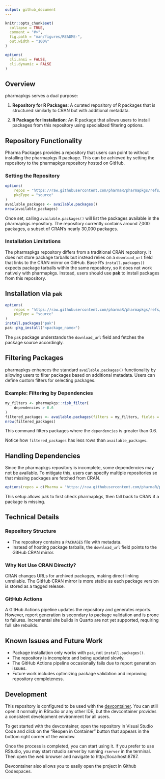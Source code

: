 ```yaml
---
output: github_document
---
```


<!-- README.md is generated from README.Rmd. Please edit that file -->

```r
knitr::opts_chunk$set(
  collapse = TRUE,
  comment = "#>",
  fig.path = "man/figures/README-",
  out.width = "100%"
)

options(
  cli.ansi = FALSE,
  cli.dynamic = FALSE
)
```

## Overview
pharmapkgs serves a dual purpose:

1. **Repository for R Packages**: A curated repository of R packages that is structured similarly to CRAN but with additional metadata.

2. **R Package for Installation**: An R package that allows users to install packages from this repository using specialized filtering options.

## Repository Functionality
Pharma Packages provides a repository that users can point to without installing the pharmapkgs R package. This can be achieved by setting the repository to the pharmapkgs repository hosted on GitHub.

### Setting the Repository
```r
options(
    repos = "https://raw.githubusercontent.com/pharmaR/pharmapkgs/refs/heads/main/inst/repos",
    pkgType = "source"
)
available_packages <- available.packages()
nrow(available_packages)
```

Once set, calling `available.packages()` will list the packages available in the pharmapkgs repository. The repository currently contains around 7,000 packages, a subset of CRAN's nearly 30,000 packages.

### Installation Limitations
The pharmapkgs repository differs from a traditional CRAN repository. It does not store package tarballs but instead relies on a `download_url` field that links to the CRAN mirror on GitHub. Base R's `install.packages()` expects package tarballs within the same repository, so it does not work natively with pharmapkgs. Instead, users should use **pak** to install packages from this repository.

## Installation via `pak`
```r
options(
    repos = "https://raw.githubusercontent.com/pharmaR/pharmapkgs/refs/heads/main/inst/repos",
    pkgType = "source"
)
install.packages("pak")
pak::pkg_install("<package_name>")
```
The `pak` package understands the `download_url` field and fetches the package source accordingly.

## Filtering Packages
pharmapkgs enhances the standard `available.packages()` functionality by allowing users to filter packages based on additional metadata. Users can define custom filters for selecting packages.

### Example: Filtering by Dependencies
```r
my_filters <- pharmapkgs::risk_filter(
    dependencies > 0.6
)
filtered_packages <- available.packages(filters = my_filters, fields = "dependencies")
nrow(filtered_packages)
```
This command filters packages where the `dependencies` is greater than 0.6.

Notice how `filtered_packages` has less rows than `available_packages`.

## Handling Dependencies
Since the pharmapkgs repository is incomplete, some dependencies may not be available. To mitigate this, users can specify multiple repositories so that missing packages are fetched from CRAN.
```r
options(repos = c(Pharma = "https://raw.githubusercontent.com/pharmaR/pharmapkgs/refs/heads/main/inst/repos", CRAN = "https://cran.r-project.org"))
```
This setup allows pak to first check pharmapkgs, then fall back to CRAN if a package is missing.

## Technical Details
### Repository Structure
- The repository contains a `PACKAGES` file with metadata.
- Instead of hosting package tarballs, the `download_url` field points to the GitHub CRAN mirror.

### Why Not Use CRAN Directly?
CRAN changes URLs for archived packages, making direct linking unreliable. The GitHub CRAN mirror is more stable as each package version is stored as a tagged release.

### GitHub Actions
A GitHub Actions pipeline updates the repository and generates reports. However, report generation is secondary to package validation and is prone to failures. Incremental site builds in Quarto are not yet supported, requiring full site rebuilds.

## Known Issues and Future Work
- Package installation only works with `pak`, not `install.packages()`.
- The repository is incomplete and being updated slowly.
- The GitHub Actions pipeline occasionally fails due to report generation issues.
- Future work includes optimizing package validation and improving repository completeness.

## Development

This repository is configured to be used with the
[devcontainer](https://code.visualstudio.com/docs/devcontainers/containers).
You can still open it normally in RStudio or any other IDE,
but the devcontainer provides a consistent development environment for all users.

To get started with the devcontainer, open the repository in Visual Studio Code and click on the "Reopen in Container"
button that appears in the bottom right corner of the window.

Once the process is completed, you can start using it. If you prefer to use RStudio,
you may start rstudio server by running `rserver` in the terminal. Then open the web
browser and navigate to http://localhost:8787.

Devcontainer also allows you to easily open the project in Github Codespaces.

